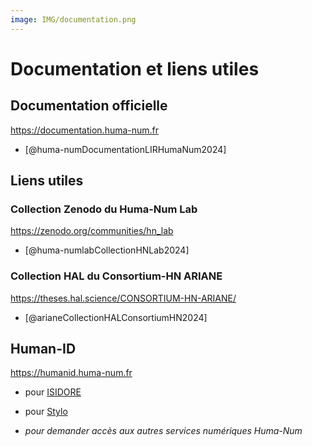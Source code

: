 ```yaml
---
image: IMG/documentation.png
---
```


# Documentation et liens utiles


## Documentation officielle

<https://documentation.huma-num.fr>

- [@huma-numDocumentationLIRHumaNum2024]

## Liens utiles

### Collection Zenodo du Huma-Num Lab

<https://zenodo.org/communities/hn_lab>

- [@huma-numlabCollectionHNLab2024]

### Collection HAL du Consortium-HN ARIANE

<https://theses.hal.science/CONSORTIUM-HN-ARIANE/>

- [@arianeCollectionHALConsortiumHN2024]


## Human-ID {#sec-humanid}

<https://humanid.huma-num.fr>


- pour [ISIDORE](https://isidore.science)
- pour [Stylo](https://stylo.huma-num.fr)

- *pour demander accès aux autres services numériques Huma-Num*
